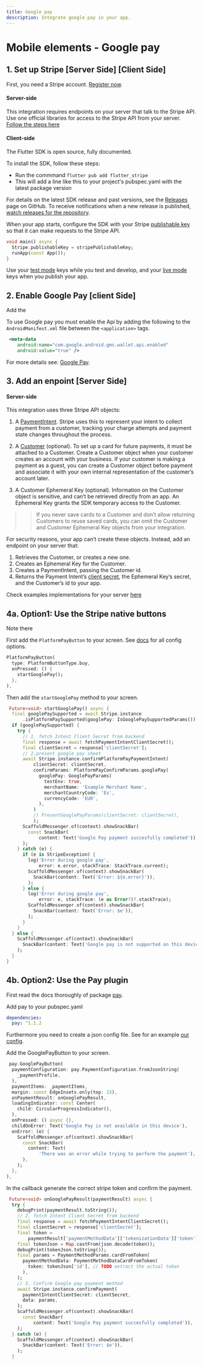 ```yaml
---
title: Google pay
description: Integrate google pay in your app.
---
```


# Mobile elements - Google pay

## 1. Set up Stripe [Server Side] [Client Side]

First, you need a Stripe account. [Register now](https://dashboard.stripe.com/register).

#### Server-side

This integration requires endpoints on your server that talk to the Stripe API. Use one official libraries for access to the Stripe API from your server. [Follow the steps here](https://stripe.com/docs/payments/accept-a-payment?platform=ios&ui=payment-sheet#setup-server-side)

#### Client-side

The Flutter SDK is open source, fully documented.

To install the SDK, follow these steps:
 - Run the commmand `flutter pub add flutter_stripe`
 - This will add a line like this to your project's pubspec.yaml with the latest package version


For details on the latest SDK release and past versions, see the [Releases](https://github.com/flutter-stripe/flutter_stripe/releases) page on GitHub. To receive notifications when a new release is published, [watch releases for the repository](https://docs.github.com/en/github/managing-subscriptions-and-notifications-on-github/managing-subscriptions-for-activity-on-github/viewing-your-subscriptions#watching-releases-for-a-repository).


When your app starts, configure the SDK with your Stripe [publishable key](https://dashboard.stripe.com/) so that it can make requests to the Stripe API. 

```dart
void main() async {
  Stripe.publishableKey = stripePublishableKey;
  runApp(const App());
}
```

Use your [test mode](https://stripe.com/docs/keys#obtain-api-keys) keys while you test and develop, and your [live mode](https://stripe.com/docs/keys#test-live-modes) keys when you publish your app.

## 2. Enable Google Pay [client Side]
Add the 

To use Google pay you must enable the Api by adding the following to the `AndroidManifest.xml` file between the `<application>` tags.

```xml
 <meta-data
    android:name="com.google.android.gms.wallet.api.enabled"
    android:value="true" />
```
For more details see: [Google Pay](https://developers.google.com/pay/api/android/guides/setup).

## 3. Add an enpoint [Server Side]

#### Server-side

This integration uses three Stripe API objects:

1. A [PaymentIntent](https://stripe.com/docs/api/payment_intents). Stripe uses this to represent your intent to collect payment from a customer, tracking your charge attempts and payment state changes throughout the process.

2. A [Customer](https://stripe.com/docs/api/customers) (optional). To set up a card for future payments, it must be attached to a Customer. Create a Customer object when your customer creates an account with your business. If your customer is making a payment as a guest, you can create a Customer object before payment and associate it with your own internal representation of the customer’s account later.

3. A Customer Ephemeral Key (optional). Information on the Customer object is sensitive, and can’t be retrieved directly from an app. An Ephemeral Key grants the SDK temporary access to the Customer.

>> If you never save cards to a Customer and don’t allow returning Customers to reuse saved cards, you can omit the Customer and Customer Ephemeral Key objects from your integration.

For security reasons, your app can’t create these objects. Instead, add an endpoint on your server that:

1. Retrieves the Customer, or creates a new one.
2. Creates an Ephemeral Key for the Customer.
3. Creates a PaymentIntent, passing the Customer id.
4. Returns the Payment Intent’s [client secret](https://stripe.com/docs/api/payment_intents/object#payment_intent_object-client_secret), the Ephemeral Key’s secret, and the Customer’s id to your app.

Check examples implementations for your server [here](https://stripe.com/docs/payments/accept-a-payment?platform=ios#add-server-endpoint)

## 4a. Option1: Use the Stripe native buttons

Note there 

First add the `PlatformPayButton` to your screen. See [docs](https://pub.dev/documentation/flutter_stripe/latest/flutter_stripe/PlatformPayButton-class.html) for all config options.

```dart
PlatformPayButton(
  type: PlatformButtonType.buy,
  onPressed: () {
    startGooglePay();
  },
),
```

Then add the `startGooglePay` method to your screen. 

```dart
 Future<void> startGooglePay() async {
  final googlePaySupported = await Stripe.instance
      .isPlatformPaySupported(googlePay: IsGooglePaySupportedParams());
  if (googlePaySupported) {
    try {
      // 1. fetch Intent Client Secret from backend
      final response = await fetchPaymentIntentClientSecret();
      final clientSecret = response['clientSecret'];
      // 2.present google pay sheet
      await Stripe.instance.confirmPlatformPayPaymentIntent(
          clientSecret: clientSecret,
          confirmParams: PlatformPayConfirmParams.googlePay(
            googlePay: GooglePayParams(
              testEnv: true,
              merchantName: 'Example Merchant Name',
              merchantCountryCode: 'Es',
              currencyCode: 'EUR',
            ),
          )
          // PresentGooglePayParams(clientSecret: clientSecret),
          );
      ScaffoldMessenger.of(context).showSnackBar(
        const SnackBar(
            content: Text('Google Pay payment succesfully completed')),
      );
    } catch (e) {
      if (e is StripeException) {
        log('Error during google pay',
            error: e.error, stackTrace: StackTrace.current);
        ScaffoldMessenger.of(context).showSnackBar(
          SnackBar(content: Text('Error: ${e.error}')),
        );
      } else {
        log('Error during google pay',
            error: e, stackTrace: (e as Error?)?.stackTrace);
        ScaffoldMessenger.of(context).showSnackBar(
          SnackBar(content: Text('Error: $e')),
        );
      }
    }
  } else {
    ScaffoldMessenger.of(context).showSnackBar(
      SnackBar(content: Text('Google pay is not supported on this device')),
    );
  }
}
```

## 4b. Option2: Use the Pay plugin

First read the docs thoroughly of package [pay](https://pub.dev/packages/pay).

Add pay to your pubspec.yaml

```yaml
dependencies:
  pay: ^1.1.2
```

Furthermore you need to create a json config file. See for an example [our config](https://github.com/flutter-stripe/flutter_stripe/blob/main/example/assets/google_pay_payment_profile.json).

Add the GooglePayButton to your screen.

```dart
 pay.GooglePayButton(
  paymentConfiguration: pay.PaymentConfiguration.fromJsonString(
    _paymentProfile,
  ),
  paymentItems: _paymentItems,
  margin: const EdgeInsets.only(top: 15),
  onPaymentResult: onGooglePayResult,
  loadingIndicator: const Center(
    child: CircularProgressIndicator(),
  ),
  onPressed: () async {},
  childOnError: Text('Google Pay is not available in this device'),
  onError: (e) {
    ScaffoldMessenger.of(context).showSnackBar(
      const SnackBar(
        content: Text(
            'There was an error while trying to perform the payment'),
      ),
    );
  },
),
```
In the callback generate the correct stripe token and confirm the payment.

```dart
 Future<void> onGooglePayResult(paymentResult) async {
  try {
    debugPrint(paymentResult.toString());
    // 2. fetch Intent Client Secret from backend
    final response = await fetchPaymentIntentClientSecret();
    final clientSecret = response['clientSecret'];
    final token =
        paymentResult['paymentMethodData']['tokenizationData']['token'];
    final tokenJson = Map.castFrom(json.decode(token));
    debugPrint(tokenJson.toString());
    final params = PaymentMethodParams.cardFromToken(
      paymentMethodData: PaymentMethodDataCardFromToken(
        token: tokenJson['id'], // TODO extract the actual token
      ),
    );
    // 3. Confirm Google pay payment method
    await Stripe.instance.confirmPayment(
      paymentIntentClientSecret: clientSecret,
      data: params,
    );
    ScaffoldMessenger.of(context).showSnackBar(
      const SnackBar(
          content: Text('Google Pay payment succesfully completed')),
    );
  } catch (e) {
    ScaffoldMessenger.of(context).showSnackBar(
      SnackBar(content: Text('Error: $e')),
    );
  }
```


